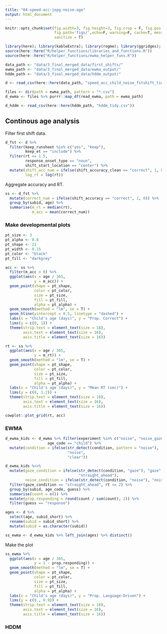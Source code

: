 ```yaml
---
title: "04-speed-acc-jepg-noise-age"
output: html_document
---
```


```r
knitr::opts_chunk$set(fig.width=3, fig.height=3, fig.crop = F, fig.pos = "tb",
                      fig.path='figs/',echo=F, warning=F, cache=T, message=F, include =F,
                      sanitize = T)
```

```r
library(here); library(kableExtra); library(rogme); library(ggridges); library(ggrepel)
source(here::here("R/helper_functions/libraries_and_functions.R"))
source(here::here("R/helper_functions/ewma_helper_funs.R"))
```

```r
data_path <- "data/3_final_merged_data/first_shifts/"
ewma_path <- "data/3_final_merged_data/ewma_output/"
hddm_path <- "data/3_final_merged_data/hddm_output/"
```

```r
d <- read_csv(here::here(data_path, "speed_acc_child_noise_fstshift_tidy.csv")) 
```

```r
files <- dir(path = ewma_path, pattern = "*.csv") 
d_ewma <- files %>% purrr::map_df(read_ewma, path = ewma_path)
```

```r
d_hddm <- read_csv(here::here(hddm_path, "hddm_tidy.csv"))
```

## Continous age analysis

Filter first shift data. 

```r
d_fst <- d %>% 
  filter(keep_runsheet %in% c("yes", "keep"), 
         keep_et == "include") %>% 
  filter(rt <= 1.5,
         response_onset_type == "noun",
         shift_start_location == "center") %>% 
  mutate(shift_acc_num = ifelse(shift_accuracy_clean == "correct", 1, 0),
         log_rt = log(rt))
```

Aggregate accuracy and RT.

```r
ss <- d_fst %>% 
  mutate(correct_num = ifelse(shift_accuracy == "correct", 1, 0)) %>% 
  group_by(subid, age) %>% 
  summarise(m_rt = median(rt),
            m_acc = mean(correct_num))
```

### Make developmental plots 

```r
pt_size <- 3
pt_alpha <- 0.8
pt_shape <- 21
pt_width <- 0.15
pt_color <- "black"
pt_fill <- "darkgrey"
```

```r
acc <- ss %>% 
  filter(m_acc > 0) %>% 
  ggplot(aes(x = age / 365, 
             y = m_acc)) +
  geom_point(shape = pt_shape, 
             color = pt_color, 
             size = pt_size,
             fill = pt_fill,
             alpha = pt_alpha) +
  geom_smooth(method = "lm", se = T) +
  geom_hline(yintercept = 0.5, linetype = "dashed") +
  labs(x = "Child's age (days)", y = "Prop. Correct") +
  lims(y = c(0, 1)) +
  theme(strip.text = element_text(size = 18),
        axis.text = element_text(size = 16),
        axis.title = element_text(size = 16))
```

```r
rt <- ss %>% 
  ggplot(aes(x = age / 365, 
             y = m_rt)) +
  geom_smooth(method = "lm", se = T) +
  geom_point(shape = pt_shape, 
             color = pt_color, 
             size = pt_size,
             fill = pt_fill,
             alpha = pt_alpha) +
  labs(x = "Child's age (days)", y = "Mean RT (sec)") +
  lims(y = c(0, 1.2)) +
  theme(strip.text = element_text(size = 18),
        axis.text = element_text(size = 16),
        axis.title = element_text(size = 16))
```

```r
cowplot::plot_grid(rt, acc)
```

### EWMA 

```r
d_ewma_kids <- d_ewma %>% filter(experiment %in% c("noise", "noise_gaze"), 
                   age_code == "child") %>% 
  mutate(condition = ifelse(str_detect(condition, pattern = "noise"), 
                            "noise", 
                            "clear")) 
```

```r
d_ewma_kids %<>% 
  mutate(gaze_condition = ifelse(str_detect(condition, "gaze"), "gaze", 
                                 "straight_ahead"),
         noise_condition = ifelse(str_detect(condition, "noise"), "noise", "clear")) %>%
  filter(gaze_condition == "straight_ahead", rt <= 2) %>% 
  group_by(subid, age_code, guess) %>% 
  summarise(count = n()) %>% 
  mutate(prop.responding = round(count / sum(count), 2)) %>% 
  filter(guess == "response") 
```

```r
ages <- d %>% 
  select(age, subid_short) %>% 
  rename(subid = subid_short) %>% 
  mutate(subid = as.character(subid))

ss_ewma <- d_ewma_kids %>% left_join(ages) %>% distinct()
```

Make the plot

```r
ss_ewma %>% 
  ggplot(aes(x = age / 365, 
             y = 1 - prop.responding)) +
  geom_smooth(method = "lm", se = T) +
  geom_point(shape = pt_shape, 
             color = pt_color, 
             size = pt_size,
             fill = pt_fill,
             alpha = pt_alpha) +
  labs(x = "Child's age (days)", y = "Prop. Language-Driven") +
  lims(y = c(0., 0.9)) +
  theme(strip.text = element_text(size = 18),
        axis.text = element_text(size = 16),
        axis.title = element_text(size = 16))
```







### HDDM 

